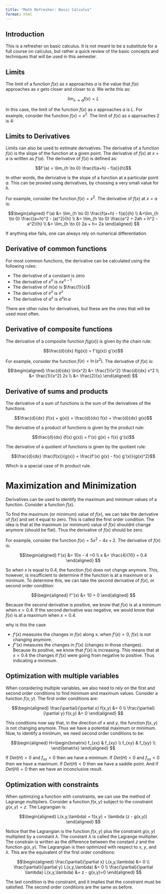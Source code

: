 ```yaml
---
title: "Math Refresher: Basic Calculus"
format: html
---
```


## Introduction

This is a refresher on basic calculus.  It is not meant to be a substitute for a full course on calculus, but rather a quick review of the basic concepts and techniques that will be used in this semester.  

## Limits

The limit of a function $f(x)$ as $x$ approaches $a$ is the value that $f(x)$ approaches as $x$ gets closer and closer to $a$.  We write this as:

$$\lim_{x \to a} f(x) = L$$

In this case, the limit of the function $f(x)$ as $x$ approaches $a$ is $L$.  For example, consider the function $f(x) = x^2$.  The limit of $f(x)$ as $x$ approaches $2$ is $4$:

## Limits to Derivatives

Limits can also be used to estimate derivatives. The derivative of a function $f(x)$ is the slope of the function at a given point.  The derivative of $f(x)$ at $x = a$ is written as $f'(a)$.  The derivative of $f(x)$ is defined as:

$$f'(a) = \lim_{h \to 0} \frac{f(a+h) - f(a)}{h}$$

In other words, the deriviative is the slope of a function at a particular point $a$. This can be proxied using derivatives, by choosing a very small value for $h$.  

For example, consider the function $f(x) = x^2$.  The derivative of $f(x)$ at $x = a$ is:

$$\begin{aligned}
f'(a) &= \lim_{h \to 0} \frac{f(a+h) - f(a)}{h} \\
&=\lim_{h \to 0} \frac{(a+h)^2 - (a)^2}{h} \\
&= \lim_{h \to 0} \frac{a^2 + 2ah + h^2 - a^2}{h} \\
&= \lim_{h \to 0} 2a + h= 2a
\end{aligned}
$$

If anything else fails, one can always rely on numerical differentiation.  

## Derivative of common functions

For most common functions, the derivative can be calculated using the following rules:

- The derivative of a constant is zero
- The derivative of $x^n$ is $nx^{n-1}$
- The derivative of $ln(x)$ is $\frac{1}{x}$
- The derivative of $e^x$ is $e^x$
- The derivative of $a^x$ is $a^x \ln a$

There are other rules for derivatives, but these are the ones that will be used most often.

## Derivative of composite functions

The derivative of a composite function $f(g(x))$ is given by the chain rule:

$$\frac{d}{dx} f(g(x)) = f'(g(x)) g'(x)$$

For example, consider the function $f(x) = \ln(x^2)$.  The derivative of $f(x)$ is:

$$\begin{aligned}
\frac{d}{dx} \ln(x^2) &= \frac{1}{x^2} \frac{d}{dx} x^2 \\
&= \frac{1}{x^2} 2x \\
&= \frac{2}{x}
\end{aligned}
$$

## Derivative of sums and products

The derivative of a sum of functions is the sum of the derivatives of the functions. 

$$\frac{d}{dx} (f(x) + g(x)) = \frac{d}{dx} f(x) + \frac{d}{dx} g(x)$$

The derivative of a product of functions is given by the product rule:

$$\frac{d}{dx} (f(x) g(x)) = f'(x) g(x) + f(x) g'(x)$$

The derivative of a quotient of functions is given by the quotient rule:

$$\frac{d}{dx} \frac{f(x)}{g(x)} = \frac{f'(x) g(x) - f(x) g'(x)}{g(x)^2}$$

Which is a special case of th product rule.

# Maximization and Minimization

Derivatives can be used to identify the maximum and minimum values of a function. Consider a function $f(x)$. 

To find the maximum (or minimum) value of $f(x)$, we can take the derivative of $f(x)$ and set it equal to zero. 
This is called the first order condition. The idea is that at the maximum (or minimum) value of $f(x)$ shouldnt change anymore (should be flat). Thus the derivative of $f(x)$ should be zero.

For example, consider the function $f(x) = 5x^2 - 4 x + 2$.  The derivative of $f(x)$ is:

$$\begin{aligned}
f'(x) &= 10x - 4 =0 \\
x &= \frac{4}{10} = 0.4
\end{aligned}
$$

So when $x$ is equal to $0.4$, the function $f(x)$ does not change anymore. This, however, is insufficient to determine if the function is at a maximum or a minimum.  To determine this, we can take the second derivative of $f(x)$, or second order condition:

$$\begin{aligned}
f''(x) &= 10 > 0
\end{aligned}
$$

Because the second derivative is positive, we know that $f(x)$ is at a minimum when $x = 0.4$.  If the second derivative was negative, we would know that $f(x)$ is at a maximum when $x = 0.4$.

why is this the case

- $f'(x)$ measures the changes in $f(x)$ along x. when $f'(x) = 0$, $f(x)$ is not changing anymore.
- $f''(x)$ measures the changes in $f'(x)$ (changes in those changes). Because its positive, we know that $f'(x)$ is increasing. This means that at $x=0.4$ the changes if $f(x)$ were going from negative to positive. Thus indicating a minimum.

## Optimization with multiple variables

When considering multiple variables, we also need to rely on the first and second order conditions to find minimum and maximum values.  Consider a function $f(x,y)$.  The first order conditions are:

$$\begin{aligned}
\frac{\partial}{\partial x} f(x,y) &= 0 \\
\frac{\partial}{\partial y} f(x,y) &= 0
\end{aligned}
$$

This conditions now say that, in the direction of $x$ and $y$, the function $f(x,y)$ is not changing anymore. Thus we have a potential maximum or minimum. Now, to identify a minimum, we need second order conditions to be:

$$\begin{aligned}
H=\begin{bmatrix}
f_{xx} & f_{xy} \\
f_{xy} & f_{yy} \\
\end{bmatrix}
\end{aligned}
$$

If $Det(H)>0$ and $f_{xx}>0$ then we have a minimum. If $Det(H)>0$ and $f_{xx}<0$ then we have a maximum. If $Det(H)<0$ then we have a saddle point. And if $Det(H)=0$ then we have an inconclusive result.

## Optimization with constraints

When optimizing a function with constraints, we can use the method of Lagrange multipliers.  Consider a function $f(x,y)$ subject to the constraint $g(x,y) = z$.  The Lagrangian is:

$$\begin{aligned}
L(x,y,\lambda) = f(x,y) + \lambda (z - g(x,y))
\end{aligned}
$$

Notice that the Lagrangian is the function $f(x,y)$ plus the constraint $g(x,y)$ multiplied by a constant $\lambda$.  The constant $\lambda$ is called the Lagrange multiplier.  The constrain is written as the difference between the constant $z$ and the function $g(x,y)$.  The Lagrangian is then optimized with respect to $x$, $y$, and $\lambda$. This are the equivalent of the first order conditions:

$$\begin{aligned}
\frac{\partial}{\partial x} L(x,y,\lambda) &= 0 \\
\frac{\partial}{\partial y} L(x,y,\lambda) &= 0 \\
\frac{\partial}{\partial \lambda} L(x,y,\lambda) &= z - g(x,y)=0
\end{aligned}
$$

The last condition is the constraint, and it implies that the constraint must be satisfied.  The second order conditions are the same as before.

